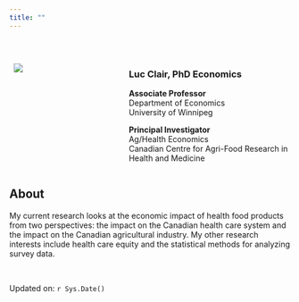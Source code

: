 ```yaml
---
title: ""
---
```


&nbsp;


::: columns
::: {.column width="40%"}
&nbsp;
![](3B711248-8DA9-4410-A529-8BB61655CBAC_1_201_a-modified.png)
:::
::: {.column width="60%"}

### Luc Clair, PhD Economics 

**Associate Professor**   
Department of Economics    
University of Winnipeg

**Principal Investigator**   
Ag/Health Economics    
Canadian Centre for Agri-Food Research in Health and Medicine
:::
:::

## About
My current research looks at the economic impact of health food products from two perspectives: the impact on the Canadian health care system and the impact on the Canadian agricultural industry. My other research interests include health care equity and the statistical methods for analyzing survey data.

&nbsp;

Updated on: `r Sys.Date()`